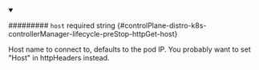 
<details className="config-field" data-expandable="false" open>
<summary>

######### `host` <span className="config-field-required" data-required="false">required</span> <span className="config-field-type">string</span> <span className="config-field-default"></span> <span className="config-field-enum"></span> {#controlPlane-distro-k8s-controllerManager-lifecycle-preStop-httpGet-host}

Host name to connect to, defaults to the pod IP. You probably want to set
"Host" in httpHeaders instead.

</summary>



</details>
